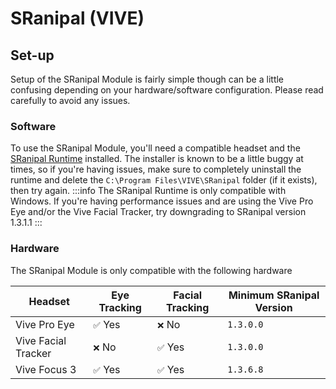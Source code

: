 # SRanipal (VIVE)

## Set-up
Setup of the SRanipal Module is fairly simple though can be a little confusing depending on your hardware/software configuration.
Please read carefully to avoid any issues.

### Software
To use the SRanipal Module, you'll need a compatible headset and the [SRanipal Runtime](https://drive.google.com/drive/folders/1hU1tvOiTHQbT-Ad-wBJ8II8uXkQ8bvvh?usp=share_link) installed.
The installer is known to be a little buggy at times, so if you're having issues, make sure to completely uninstall the runtime and delete the `C:\Program Files\VIVE\SRanipal` folder (if it exists), then try again.
:::info
The SRanipal Runtime is only compatible with Windows.
If you're having performance issues and are using the Vive Pro Eye and/or the Vive Facial Tracker, try downgrading to SRanipal version 1.3.1.1
:::

### Hardware
The SRanipal Module is only compatible with the following hardware

| Headset | Eye Tracking | Facial Tracking | Minimum SRanipal Version |
| ------------------- | -------- | --------- | --------- |
| Vive Pro Eye        | `✅` Yes | `❌` No  | `1.3.0.0` |
| Vive Facial Tracker | `❌` No  | `✅` Yes | `1.3.0.0` |
| Vive Focus 3        | `✅` Yes | `✅` Yes | `1.3.6.8` |
